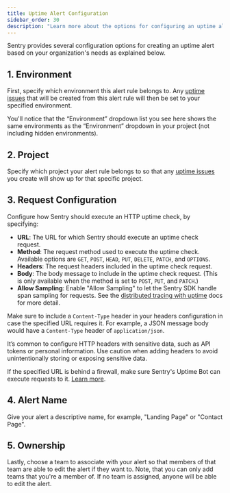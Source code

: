 ```yaml
---
title: Uptime Alert Configuration
sidebar_order: 30
description: "Learn more about the options for configuring an uptime alert."
---
```


<Include name="feature-stage-beta-uptime.mdx" />

Sentry provides several configuration options for creating an uptime alert based on your organization's needs as explained below.

## 1. Environment

First, specify which <PlatformLink to="/configuration/environments/">environment</PlatformLink> this alert rule belongs to. Any [uptime issues](/product/issues/issue-details/uptime-issues/) that will be created from this alert rule will then be set to your specified environment.

You'll notice that the “Environment” dropdown list you see here shows the same environments as the “Environment” dropdown in your project (not including hidden environments).

## 2. Project

Specify which project your alert rule belongs to so that any [uptime issues](/product/issues/issue-details/uptime-issues/) you create will show up for that specific project.

## 3. Request Configuration

Configure how Sentry should execute an HTTP uptime check, by specifying:

- **URL**: The URL for which Sentry should execute an uptime check request.
- **Method**: The request method used to execute the uptime check. Available options are `GET`, `POST`, `HEAD`, `PUT`, `DELETE`, `PATCH`, and `OPTIONS`.
- **Headers**: The request headers included in the uptime check request.
- **Body**: The body message to include in the uptime check request. (This is only available when the method is set to `POST`, `PUT`, and `PATCH`.)
- **Allow Sampling**: Enable "Allow Sampling" to let the Sentry SDK handle span sampling for requests. See the [distributed tracing with uptime](/product/alerts/uptime-monitoring/uptime-tracing/) docs for more detail.

Make sure to include a `Content-Type` header in your headers configuration in case the specified URL requires it. For example, a JSON message body would have a `Content-Type` header of `application/json`.

<Alert level="warning">

It’s common to configure HTTP headers with sensitive data, such as API tokens or personal information. Use caution when adding headers to avoid unintentionally storing or exposing sensitive data.

</Alert>

<Alert level="info">

If the specified URL is behind a firewall, make sure Sentry's Uptime Bot can execute requests to it. [Learn more](/product/alerts/uptime-monitoring/troubleshooting/#verify-firewall-configuration).

</Alert>

## 4. Alert Name

Give your alert a descriptive name, for example, "Landing Page" or "Contact Page".

## 5. Ownership

Lastly, choose a team to associate with your alert so that members of that team are able to edit the alert if they want to. Note, that you can only add teams that you're a member of. If no team is assigned, anyone will be able to edit the alert.
